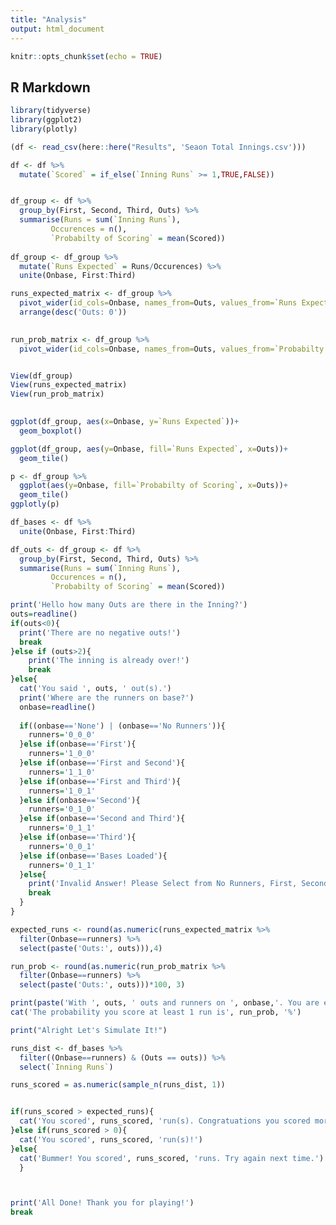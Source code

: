 ```yaml
---
title: "Analysis"
output: html_document
---
```


```r
knitr::opts_chunk$set(echo = TRUE)
```

## R Markdown

```r
library(tidyverse)
library(ggplot2)
library(plotly)
```

```r
(df <- read_csv(here::here("Results", 'Seaon Total Innings.csv')))
```

```r
df <- df %>% 
  mutate(`Scored` = if_else(`Inning Runs` >= 1,TRUE,FALSE))


df_group <- df %>% 
  group_by(First, Second, Third, Outs) %>% 
  summarise(Runs = sum(`Inning Runs`),
         Occurences = n(),
         `Probabilty of Scoring` = mean(Scored))
    
df_group <- df_group %>%  
  mutate(`Runs Expected` = Runs/Occurences) %>% 
  unite(Onbase, First:Third) 

runs_expected_matrix <- df_group %>% 
  pivot_wider(id_cols=Onbase, names_from=Outs, values_from=`Runs Expected`, names_prefix='Outs: ', names_sep=' ') %>% 
  arrange(desc('Outs: 0'))
  

run_prob_matrix <- df_group %>% 
  pivot_wider(id_cols=Onbase, names_from=Outs, values_from=`Probabilty of Scoring`, names_prefix='Outs: ', names_sep=' ')


View(df_group)
View(runs_expected_matrix)
View(run_prob_matrix)
  
```

```r
ggplot(df_group, aes(x=Onbase, y=`Runs Expected`))+
  geom_boxplot()
```

```r
ggplot(df_group, aes(y=Onbase, fill=`Runs Expected`, x=Outs))+
  geom_tile()
```
```r
p <- df_group %>% 
  ggplot(aes(y=Onbase, fill=`Probabilty of Scoring`, x=Outs))+
  geom_tile()
ggplotly(p)
```

```r
df_bases <- df %>% 
  unite(Onbase, First:Third)

df_outs <- df_group <- df %>% 
  group_by(First, Second, Third, Outs) %>% 
  summarise(Runs = sum(`Inning Runs`),
         Occurences = n(),
         `Probabilty of Scoring` = mean(Scored))
```


```r

print('Hello how many Outs are there in the Inning?')
outs=readline()
if(outs<0){
  print('There are no negative outs!')
  break
}else if (outs>2){
    print('The inning is already over!')
    break
}else{
  cat('You said ', outs, ' out(s).')
  print('Where are the runners on base?')
  onbase=readline()
  
  if((onbase=='None') | (onbase=='No Runners')){
    runners='0_0_0'
  }else if(onbase=='First'){
    runners='1_0_0'
  }else if(onbase=='First and Second'){
    runners='1_1_0'
  }else if(onbase=='First and Third'){
    runners='1_0_1'
  }else if(onbase=='Second'){
    runners='0_1_0'
  }else if(onbase=='Second and Third'){
    runners='0_1_1'
  }else if(onbase=='Third'){
    runners='0_0_1'
  }else if(onbase=='Bases Loaded'){
    runners='0_1_1'
  }else{
    print('Invalid Answer! Please Select from No Runners, First, Second, Third, Bases Loaded. You can use "and" to signal multiple runners on base.')
    break
  }
}

expected_runs <- round(as.numeric(runs_expected_matrix %>% 
  filter(Onbase==runners) %>% 
  select(paste('Outs:', outs))),4)

run_prob <- round(as.numeric(run_prob_matrix %>% 
  filter(Onbase==runners) %>% 
  select(paste('Outs:', outs)))*100, 3)

print(paste('With ', outs, ' outs and runners on ', onbase,'. You are expected to score ', expected_runs, 'runs in this inning!'))
cat('The probability you score at least 1 run is', run_prob, '%')

print("Alright Let's Simulate It!")

runs_dist <- df_bases %>% 
  filter((Onbase==runners) & (Outs == outs)) %>%
  select(`Inning Runs`)

runs_scored = as.numeric(sample_n(runs_dist, 1))


if(runs_scored > expected_runs){
  cat('You scored', runs_scored, 'run(s). Congratuations you scored more than expected!')
}else if(runs_scored > 0){
  cat('You scored', runs_scored, 'run(s)!')
}else{
  cat('Bummer! You scored', runs_scored, 'runs. Try again next time.')
  }



print('All Done! Thank you for playing!')
break
```




